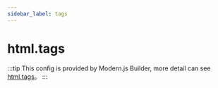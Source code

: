 ```yaml
---
sidebar_label: tags
---
```


# html.tags

:::tip
This config is provided by Modern.js Builder, more detail can see [html.tags](https://modernjs.dev/builder/en/api/config-html.html#html-tags)。
:::


<Main />
